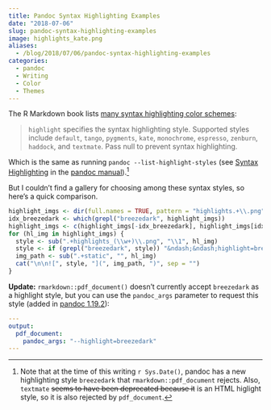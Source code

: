 ```yaml
---
title: Pandoc Syntax Highlighting Examples
date: "2018-07-06"
slug: pandoc-syntax-highlighting-examples
image: highlights_kate.png
aliases:
  - /blog/2018/07/06/pandoc-syntax-highlighting-examples
categories:
  - pandoc
  - Writing
  - Color
  - Themes
---
```


The R Markdown book lists [many syntax highlighting color schemes](https://bookdown.org/yihui/rmarkdown/html-document.html#appearance-and-style):

> `highlight` specifies the syntax highlighting style. Supported styles include `default`, `tango`, `pygments`, `kate`, `monochrome`, `espresso`, `zenburn`, `haddock`, and `textmate`. Pass null to prevent syntax highlighting.

Which is the same as running `pandoc --list-highlight-styles` (see [Syntax Highlighting](http://pandoc.org/MANUAL.html#syntax-highlighting) in the [pandoc manual](http://pandoc.org/MANUAL.html)).[^1]

[^1]: Note that at the time of this writing `r Sys.Date()`, pandoc has a new highlighting style `breezedark` that `rmarkdown::pdf_document` rejects. Also, `textmate` ~~seems to have been deprecated because it~~ is an HTML higlight style, so it is also rejected by `pdf_document`.

But I couldn't find a gallery for choosing among these syntax styles, so here's a quick comparison.

```r
highlight_imgs <- dir(full.names = TRUE, pattern = "highlights.+\\.png")
idx_breezedark <- which(grepl("breezedark", highlight_imgs))
highlight_imgs <- c(highlight_imgs[-idx_breezedark], highlight_imgs[idx_breezedark])
for (hl_img in highlight_imgs) {
  style <- sub(".+highlights_(\\w+)\\.png", "\\1", hl_img)
  style <- if (grepl("breezedark", style)) "&ndash;&ndash;highlight=breezedark" else paste("highlight:", style)
  img_path <- sub(".+static", "", hl_img)
  cat("\n\n![", style, "](", img_path, ")", sep = "")
}
```

**Update:** `rmarkdown::pdf_document()` doesn't currently accept `breezedark` as a highlight style, but you can use the `pandoc_args` parameter to request this style (added in [pandoc 1.19.2](https://github.com/jgm/pandoc/releases/tag/1.19.2)):

```yaml
---
output:
  pdf_document:
    pandoc_args: "--highlight=breezedark"
---
```
